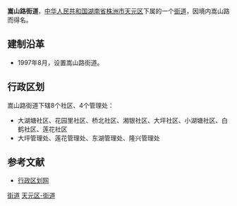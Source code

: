 {{中国乡级行政区<!---乡级行政区专用模板--->
|行政区全称 = 嵩山路街道
|景观照片文件名 = 
|景观照片描述 = 
|位置图文件名 = 
|位置图描述 = 
|汉语拼音 = 
|通用拼音 = 
|上级行政区 = [[湖南省|湖南省]][[株洲市|株洲市]][[天元区|天元区]]
|行政区类别 = 街道
|行政区划代码 = 430211001
|建置时间 = 1997年
|政府驻地 = 长江北路
|地理坐标 = 
|毗邻 = 
|行政区划 = 12
|村委会 = 
|居委会 = 8
|总面积 = 15.8平方公里
|户籍人口 = 4.7万
|户籍人口年份 = 2003
|常住人口 = 
|常住人口年份 = 
|人口密度 = 
|GDP = 
|GDP年份 = 
|邮政编码 = 412007　　
|电话区号 = 
|时区 = UTC+8（[[东八区|东八区]]）
|官方网站 = 
|网站名称 = 
}}
'''嵩山路街道'''，[[中华人民共和国|中华人民共和国]][[湖南省|湖南省]][[株洲市|株洲市]][[天元区|天元区]]下属的一个[[街道|街道]]，因境内嵩山路而得名。

==建制沿革==
*1997年8月，设置嵩山路街道。

==行政区划==
嵩山路街道下辖8个社区、4个管理处：
*大湖塘社区、花园里社区、桥北社区、湘银社区、大坪社区、小湖塘社区、白鹤社区、莲花社区
*大坪管理处、莲花管理处、东湖管理处、隆兴管理处

==参考文献==
*[http://www.xzqh.org/html/show.php?contentid=15777 行政区划网] {{Wayback|url=http://www.xzqh.org/html/show.php?contentid=15777 |date=20121114030326 }}

{{湖南小作品}}
{{株洲市天元区行政区划}}

[[Category:天元区行政区划|街道]]
[[Category:株洲乡镇|天元区-街道]]